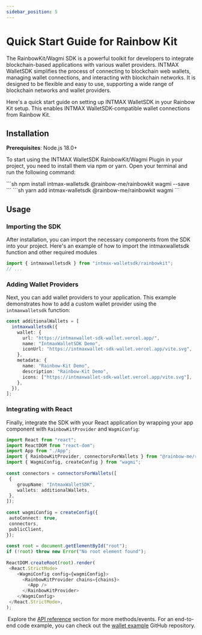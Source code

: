 ```yaml
---
sidebar_position: 5
---
```



# Quick Start Guide for Rainbow Kit

The RainbowKit/Wagmi SDK is a powerful toolkit for developers to integrate blockchain-based applications with various wallet providers. INTMAX WalletSDK simplifies the process of connecting to blockchain web wallets, managing wallet connections, and interacting with blockchain networks. It is designed to be flexible and easy to use, supporting a wide range of blockchain networks and wallet providers.

Here's a quick start guide on setting up INTMAX WalletSDK in your Rainbow Kit setup. This enables INTMAX WalletSDK-compatible wallet connections from Rainbow Kit.

## Installation

**Prerequisites**: Node.js 18.0+

To start using the INTMAX WalletSDK RainbowKit/Wagmi Plugin in your project, you need to install them via npm or yarn. Open your terminal and run the following command:

<Tabs>
  <TabItem value="npm" label="npm" default>
    ```sh npm install intmax-walletsdk @rainbow-me/rainbowkit wagmi --save ```
  </TabItem>
  <TabItem value="yarn" label="yarn">
    ```sh yarn add intmax-walletsdk @rainbow-me/rainbowkit wagmi ```
  </TabItem>
</Tabs>

## Usage

### Importing the SDK

After installation, you can import the necessary components from the SDK into your project. Here's an example of how to import the intmaxwalletsdk function and other required modules

```ts
import { intmaxwalletsdk } from "intmax-walletsdk/rainbowkit";
// ...
```

### Adding Wallet Providers

Next, you can add wallet providers to your application. This example demonstrates how to add a custom wallet provider using the `intmaxwalletsdk` function:

```ts
const additionalWallets = [
  intmaxwalletsdk({
    wallet: {
      url: "https://intmaxwallet-sdk-wallet.vercel.app/",
      name: "IntmaxWalletSDK Demo",
      iconUrl: "https://intmaxwallet-sdk-wallet.vercel.app/vite.svg",
    },
    metadata: {
      name: "Rainbow-Kit Demo",
      description: "Rainbow-Kit Demo",
      icons: ["https://intmaxwallet-sdk-wallet.vercel.app/vite.svg"],
    },
  }),
];
```

### Integrating with React

Finally, integrate the SDK with your React application by wrapping your app component with `RainbowKitProvider` and `WagmiConfig`:

```ts
import React from "react";
import ReactDOM from "react-dom";
import App from "./App";
import { RainbowKitProvider, connectorsForWallets } from "@rainbow-me/rainbowkit";
import { WagmiConfig, createConfig } from "wagmi";
​
const connectors = connectorsForWallets([
 {
    groupName: "IntmaxWalletSDK",
    wallets: additionalWallets,
 },
]);
​
const wagmiConfig = createConfig({
 autoConnect: true,
 connectors,
 publicClient,
});
​
const root = document.getElementById("root");
if (!root) throw new Error("No root element found");
​
ReactDOM.createRoot(root).render(
 <React.StrictMode>
    <WagmiConfig config={wagmiConfig}>
      <RainbowKitProvider chains={chains}>
        <App />
      </RainbowKitProvider>
    </WagmiConfig>
 </React.StrictMode>,
);
```

​
Explore the [API reference](../api-reference) section for more methods/events.
For an end-to-end code example, you can check out the [wallet example](https://github.com/InternetMaximalism/intmax-walletsdk/tree/main/examples/rainbowkit) GitHub repository.
